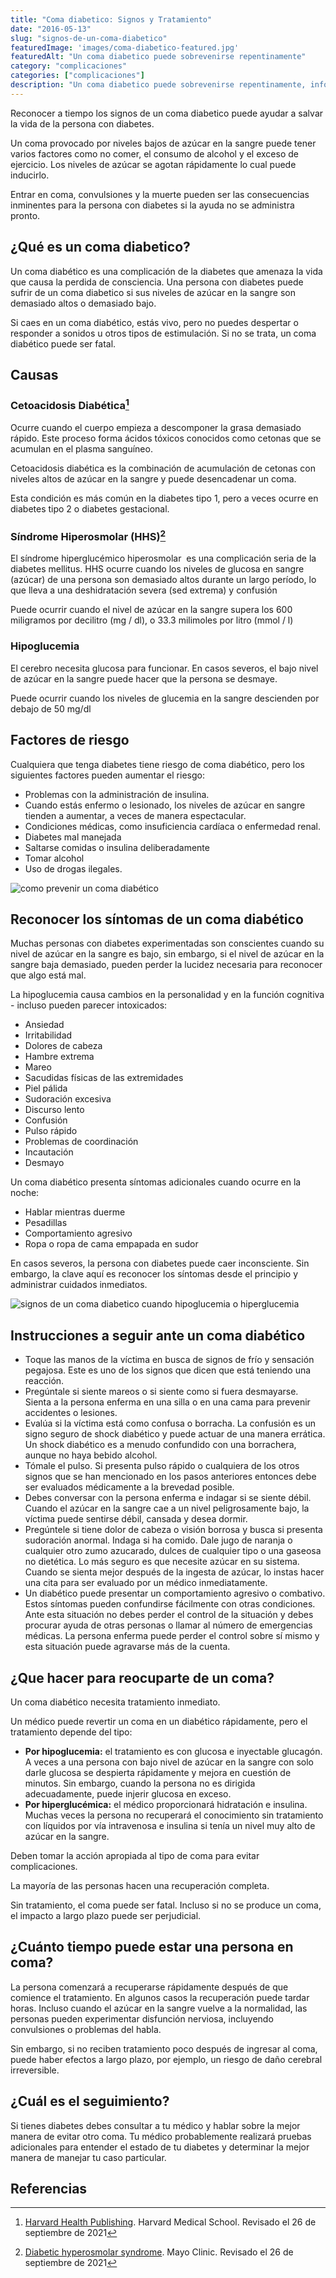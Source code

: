 ```yaml
---
title: "Coma diabetico: Signos y Tratamiento"
date: "2016-05-13"
slug: "signos-de-un-coma-diabetico"
featuredImage: 'images/coma-diabetico-featured.jpg'
featuredAlt: "Un coma diabetico puede sobrevenirse repentinamente"
category: "complicaciones"
categories: ["complicaciones"]
description: "Un coma diabetico puede sobrevenirse repentinamente, infórmate sobre que es un coma diabetico, las causas, factores de riesgo, síntomas y el tratamiento"
---
```




Reconocer a tiempo los signos de un coma diabetico puede ayudar a salvar la vida de la persona con diabetes.

Un coma provocado por niveles bajos de azúcar en la sangre puede tener varios factores como no comer, el consumo de alcohol y el exceso de ejercicio. Los niveles de azúcar se agotan rápidamente lo cual puede inducirlo.

Entrar en coma, convulsiones y la muerte pueden ser las consecuencias inminentes para la persona con diabetes si la ayuda no se administra pronto.

## ¿Qué es un coma diabetico?

Un coma diabético es una complicación de la diabetes que amenaza la vida que causa la perdida de consciencia. Una persona con diabetes puede sufrir de un coma diabetico si sus niveles de azúcar en la sangre son demasiado altos o demasiado bajo[](https://dediabetes.com/la-hipoglucemia-nivel-bajo-de-azucar-en-sangre/).

Si caes en un coma diabético, estás vivo, pero no puedes despertar o responder a sonidos u otros tipos de estimulación. Si no se trata, un coma diabético puede ser fatal.

## Causas

### Cetoacidosis Diabética[^1]

Ocurre cuando el cuerpo empieza a descomponer la grasa demasiado rápido. Este proceso forma ácidos tóxicos conocidos como cetonas que se acumulan en el plasma sanguíneo.

Cetoacidosis diabética es la combinación de acumulación de cetonas con niveles altos de azúcar en la sangre y puede desencadenar un coma.

Esta condición es más común en la diabetes tipo 1, pero a veces ocurre en diabetes tipo 2 o diabetes gestacional.

### Síndrome Hiperosmolar (HHS)[^2]

El síndrome hiperglucémico hiperosmolar  es una complicación seria de la diabetes mellitus. HHS ocurre cuando los niveles de glucosa en sangre (azúcar) de una persona son demasiado altos durante un largo período, lo que lleva a una deshidratación severa (sed extrema) y confusión

Puede ocurrir cuando el nivel de azúcar en la sangre supera los 600 miligramos por decilitro (mg / dl), o 33.3 milimoles por litro (mmol / l)

### Hipoglucemia

El cerebro necesita glucosa para funcionar. En casos severos, el bajo nivel de azúcar en la sangre puede hacer que la persona se desmaye.

Puede ocurrir cuando los niveles de glucemia en la sangre descienden por debajo de 50 mg/dl

## Factores de riesgo

Cualquiera que tenga diabetes tiene riesgo de coma diabético, pero los siguientes factores pueden aumentar el riesgo:

- Problemas con la administración de insulina. 
- Cuando estás enfermo o lesionado, los niveles de azúcar en sangre tienden a aumentar, a veces de manera espectacular.
- Condiciones médicas, como insuficiencia cardíaca o enfermedad renal.
- Diabetes mal manejada
- Saltarse comidas o insulina deliberadamente
- Tomar alcohol
- Uso de drogas ilegales.

![como prevenir un coma diabético](images/coma-diabetico-prevension.jpg)

## Reconocer los síntomas de un coma diabético

Muchas personas con diabetes experimentadas son conscientes cuando su nivel de azúcar en la sangre es bajo, sin embargo, si el nivel de azúcar en la sangre baja demasiado, pueden perder la lucidez necesaria para reconocer que algo está mal.

La hipoglucemia causa cambios en la personalidad y en la función cognitiva - incluso pueden parecer intoxicados:

*   Ansiedad
*   Irritabilidad
*   Dolores de cabeza
*   Hambre extrema
*   Mareo
*   Sacudidas físicas de las extremidades
*   Piel pálida
*   Sudoración excesiva
*   Discurso lento
*   Confusión
*   Pulso rápido
*   Problemas de coordinación
*   Incautación
*   Desmayo

Un coma diabético presenta síntomas adicionales cuando ocurre en la noche:

*   Hablar mientras duerme
*   Pesadillas
*   Comportamiento agresivo
*   Ropa o ropa de cama empapada en sudor

En casos severos, la persona con diabetes puede caer inconsciente. Sin embargo, la clave aquí es reconocer los síntomas desde el principio y administrar cuidados inmediatos.

![signos de un coma diabetico cuando hipoglucemia o hiperglucemia](images/coma-diabetico-signos.jpg)

## Instrucciones a seguir ante un coma diabético

*   Toque las manos de la víctima en busca de signos de frío y sensación pegajosa. Este es uno de los signos que dicen que está teniendo una reacción.
*   Pregúntale si siente mareos o si siente como si fuera desmayarse. Sienta a la persona enferma en una silla o en una cama para prevenir accidentes o lesiones.
*   Evalúa si la víctima está como confusa o borracha. La confusión es un signo seguro de shock diabético y puede actuar de una manera errática. Un shock diabético es a menudo confundido con una borrachera, aunque no haya bebido alcohol.
*   Tómale el pulso. Si presenta pulso rápido o cualquiera de los otros signos que se han mencionado en los pasos anteriores entonces debe ser evaluados médicamente a la brevedad posible.
*   Debes conversar con la persona enferma e indagar si se siente débil. Cuando el azúcar en la sangre cae a un nivel peligrosamente bajo, la víctima puede sentirse débil, cansada y desea dormir.
*   Pregúntele si tiene dolor de cabeza o visión borrosa y busca si presenta sudoración anormal. Indaga si ha comido. Dale jugo de naranja o cualquier otro zumo azucarado, dulces de cualquier tipo o una gaseosa no dietética. Lo más seguro es que necesite azúcar en su sistema. Cuando se sienta mejor después de la ingesta de azúcar, lo instas hacer una cita para ser evaluado por un médico inmediatamente.
*   Un diabético puede presentar un comportamiento agresivo o combativo. Estos síntomas pueden confundirse fácilmente con otras condiciones. Ante esta situación no debes perder el control de la situación y debes procurar ayuda de otras personas o llamar al número de emergencias médicas. La persona enferma puede perder el control sobre sí mismo y esta situación puede agravarse más de la cuenta.

## ¿Que hacer para reocuparte de un coma?

Un coma diabético necesita tratamiento inmediato.

Un médico puede revertir un coma en un diabético rápidamente, pero el tratamiento depende del tipo:

*   **Por hipoglucemia:** el tratamiento es con glucosa e inyectable glucagón. A veces a una persona con bajo nivel de azúcar en la sangre con solo darle glucosa se despierta rápidamente y mejora en cuestión de minutos. Sin embargo, cuando la persona no es dirigida adecuadamente, puede injerir glucosa en exceso.
*   **Por hiperglucémica:** el médico proporcionará hidratación e insulina. Muchas veces la persona no recuperará el conocimiento sin tratamiento con líquidos por vía intravenosa e insulina si tenía un nivel muy alto de azúcar en la sangre.

Deben tomar la acción apropiada al tipo de coma para evitar complicaciones.

La mayoría de las personas hacen una recuperación completa.

Sin tratamiento, el coma puede ser fatal. Incluso si no se produce un coma, el impacto a largo plazo puede ser perjudicial.

## ¿Cuánto tiempo puede estar una persona en coma?

La persona comenzará a recuperarse rápidamente después de que comience el tratamiento. En algunos casos la recuperación puede tardar horas. Incluso cuando el azúcar en la sangre vuelve a la normalidad, las personas pueden experimentar disfunción nerviosa, incluyendo convulsiones o problemas del habla.

Sin embargo, si no reciben tratamiento poco después de ingresar al coma, puede haber efectos a largo plazo, por ejemplo, un riesgo de daño cerebral irreversible.

## ¿Cuál es el seguimiento?

Si tienes diabetes debes consultar a tu médico y hablar sobre la mejor manera de evitar otro coma. Tu médico probablemente realizará pruebas adicionales para entender el estado de tu diabetes y determinar la mejor manera de manejar tu caso particular.

## Referencias

[^1]: [Harvard Health Publishing](https://www.health.harvard.edu/a_to_z/diabetic-ketoacidosis-a-to-z). Harvard Medical School. Revisado el 26 de septiembre de 2021

[^2]: [Diabetic hyperosmolar syndrome](https://www.mayoclinic.org/diseases-conditions/diabetic-hyperosmolar-syndrome/symptoms-causes/syc-20371501#). Mayo Clinic. Revisado el 26 de septiembre de 2021

